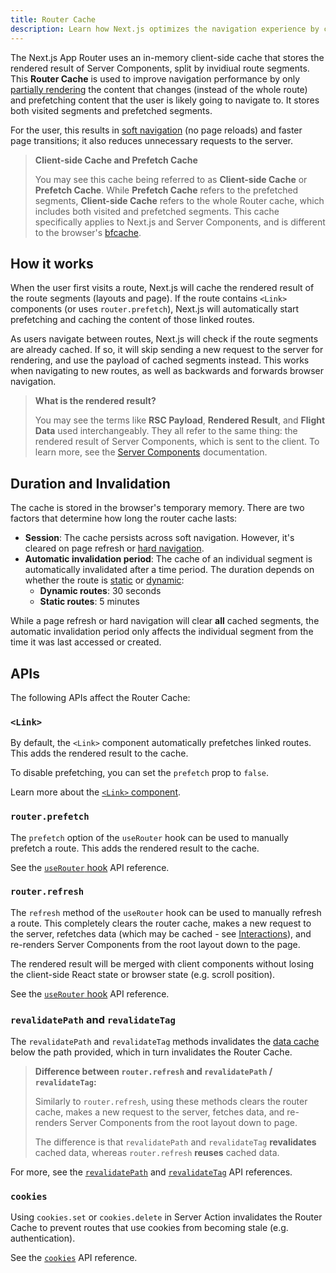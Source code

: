 ```yaml
---
title: Router Cache
description: Learn how Next.js optimizes the navigation experience by caching route segments on the client.
---
```


The Next.js App Router uses an in-memory client-side cache that stores the rendered result of Server Components, split by invidiual route segments. This **Router Cache** is used to improve navigation performance by only [partially rendering]() the content that changes (instead of the whole route) and prefetching content that the user is likely going to navigate to. It stores both visited segments and prefetched segments.

For the user, this results in [soft navigation]() (no page reloads) and faster page transitions; it also reduces unnecessary requests to the server.

> **Client-side Cache and Prefetch Cache**
>
> You may see this cache being referred to as **Client-side Cache** or **Prefetch Cache**. While **Prefetch Cache** refers to the prefetched segments, **Client-side Cache** refers to the whole Router cache, which includes both visited and prefetched segments.
> This cache specifically applies to Next.js and Server Components, and is different to the browser's [bfcache](https://web.dev/bfcache/).

## How it works

When the user first visits a route, Next.js will cache the rendered result of the route segments (layouts and page). If the route contains `<Link>` components (or uses `router.prefetch`), Next.js will automatically start prefetching and caching the content of those linked routes.

As users navigate between routes, Next.js will check if the route segments are already cached. If so, it will skip sending a new request to the server for rendering, and use the payload of cached segments instead. This works when navigating to new routes, as well as backwards and forwards browser navigation.

> **What is the rendered result?**
>
> You may see the terms like **RSC Payload**, **Rendered Result**, and **Flight Data** used interchangeably. They all refer to the same thing: the rendered result of Server Components, which is sent to the client. To learn more, see the [Server Components]() documentation.

## Duration and Invalidation

The cache is stored in the browser's temporary memory. There are two factors that determine how long the router cache lasts:

- **Session**: The cache persists across soft navigation. However, it's cleared on page refresh or [hard navigation]().
- **Automatic invalidation period**: The cache of an individual segment is automatically invalidated after a time period. The duration depends on whether the route is [static]() or [dynamic]():
  - **Dynamic routes**: 30 seconds
  - **Static routes**: 5 minutes

While a page refresh or hard navigation will clear **all** cached segments, the automatic invalidation period only affects the individual segment from the time it was last accessed or created.

## APIs

The following APIs affect the Router Cache:

### `<Link>`

By default, the `<Link>` component automatically prefetches linked routes. This adds the rendered result to the cache.

To disable prefetching, you can set the `prefetch` prop to `false`.

Learn more about the [`<Link>` component]().

### `router.prefetch`

The `prefetch` option of the `useRouter` hook can be used to manually prefetch a route. This adds the rendered result to the cache.

See the [`useRouter` hook]() API reference.

### `router.refresh`

The `refresh` method of the `useRouter` hook can be used to manually refresh a route. This completely clears the router cache, makes a new request to the server, refetches data (which may be cached - see [Interactions]()), and re-renders Server Components from the root layout down to the page.

The rendered result will be merged with client components without losing the client-side React state or browser state (e.g. scroll position).

See the [`useRouter` hook]() API reference.

### `revalidatePath` and `revalidateTag`

The `revalidatePath` and `revalidateTag` methods invalidates the [data cache]() below the path provided, which in turn invalidates the Router Cache.

> **Difference between `router.refresh` and `revalidatePath` / `revalidateTag`:**
>
> Similarly to `router.refresh`, using these methods clears the router cache, makes a new request to the server, fetches data, and re-renders Server Components from the root layout down to page.
>
> The difference is that `revalidatePath` and `revalidateTag` **revalidates** cached data, whereas `router.refresh` **reuses** cached data.

For more, see the [`revalidatePath`]() and [`revalidateTag`]() API references.

### `cookies`

Using `cookies.set` or `cookies.delete` in Server Action invalidates the Router Cache to prevent routes that use cookies from becoming stale (e.g. authentication).

See the [`cookies`]() API reference.
